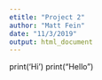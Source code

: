 ```yaml
---
etitle: "Project 2"
author: "Matt Fein"
date: "11/3/2019"
output: html_document
---
```



print('Hi')
print("Hello")
